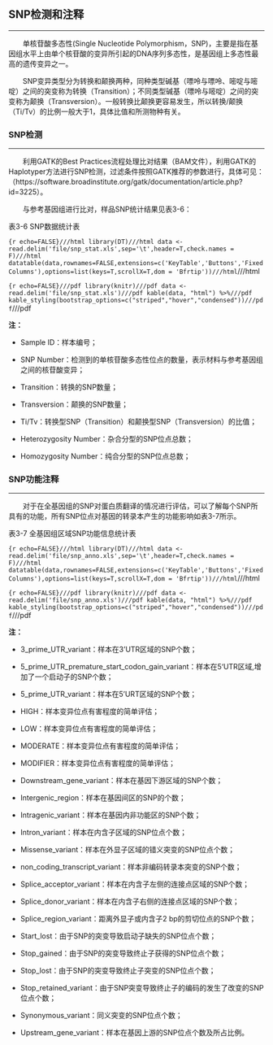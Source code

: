 ## SNP检测和注释

***

&emsp;&emsp;单核苷酸多态性(Single Nucleotide Polymorphism，SNP)，主要是指在基因组水平上由单个核苷酸的变异所引起的DNA序列多态性，是基因组上多态性最高的遗传变异之一。

&emsp;&emsp;SNP变异类型分为转换和颠换两种，同种类型碱基（嘌呤与嘌呤、嘧啶与嘧啶）之间的突变称为转换（Transition）；不同类型碱基（嘌呤与嘧啶）之间的突变称为颠换（Transversion）。一般转换比颠换更容易发生，所以转换/颠换（Ti/Tv）的比例一般大于1，具体比值和所测物种有关。

### SNP检测

***

&emsp;&emsp;利用GATK的Best Practices流程处理比对结果（BAM文件），利用GATK的Haplotyper方法进行SNP检测，过滤条件按照GATK推荐的参数进行，具体可见：（https://software.broadinstitute.org/gatk/documentation/article.php?id=3225）。

&emsp;&emsp;与参考基因组进行比对，样品SNP统计结果见表3-6：

<p class='mark'>表3-6 SNP数据统计表</p>

```{r echo=FALSE}///html
library(DT)///html
data <- read.delim('file/snp_stat.xls',sep='\t',header=T,check.names = F)///html
datatable(data,rownames=FALSE,extensions=c('KeyTable','Buttons','FixedColumns'),options=list(keys=T,scrollX=T,dom = 'Bfrtip'))///html
```///html

```{r echo=FALSE}///pdf
library(knitr)///pdf
data <- read.delim('file/snp_stat.xls')///pdf
kable(data, "html") %>%///pdf
kable_styling(bootstrap_options=c("striped","hover","condensed"))///pdf
```///pdf

**注：**

- Sample ID：样本编号；

- SNP Number：检测到的单核苷酸多态性位点的数量，表示材料与参考基因组之间的核苷酸变异；

- Transition：转换的SNP数量；

- Transversion：颠换的SNP数量；

- Ti/Tv：转换型SNP（Transition）和颠换型SNP（Transversion）的比值；

- Heterozygosity Number：杂合分型的SNP位点总数；

- Homozygosity Number：纯合分型的SNP位点总数；


### SNP功能注释

***

&emsp;&emsp;对于在全基因组的SNP对蛋白质翻译的情况进行评估，可以了解每个SNP所具有的功能，所有SNP位点对基因的转录本产生的功能影响如表3-7所示。

<p class="mark">表3-7 全基因组区域SNP功能信息统计表</p>

```{r echo=FALSE}///html
library(DT)///html
data <- read.delim('file/snp_anno.xls',sep='\t',header=T,check.names = F)///html
datatable(data,rownames=FALSE,extensions=c('KeyTable','Buttons','FixedColumns'),options=list(keys=T,scrollX=T,dom = 'Bfrtip'))///html
```///html

```{r echo=FALSE}///pdf
library(knitr)///pdf
data <- read.delim('file/snp_anno.xls')///pdf
kable(data, "html") %>%///pdf
kable_styling(bootstrap_options=c("striped","hover","condensed"))///pdf
```///pdf

**注：**

- 3_prime_UTR_variant：样本在3’UTR区域的SNP个数；

- 5_prime_UTR_premature_start_codon_gain_variant：样本在5‘UTR区域,增加了一个启动子的SNP个数；

- 5_prime_UTR_variant：样本在5’URT区域的SNP个数；

- HIGH：样本变异位点有害程度的简单评估；

- LOW：样本变异位点有害程度的简单评估；

- MODERATE：样本变异位点有害程度的简单评估；

- MODIFIER：样本变异位点有害程度的简单评估；

- Downstream_gene_variant：样本在基因下游区域的SNP个数；

- Intergenic_region：样本在基因间区的SNP的个数；

- Intragenic_variant：样本在基因内非功能区的SNP个数；

- Intron_variant：样本在内含子区域的SNP位点个数；

- Missense_variant：样本在外显子区域的错义突变的SNP位点个数；

- non_coding_transcript_variant：样本非编码转录本突变的SNP个数；

- Splice_acceptor_variant：样本在内含子左侧的连接点区域的SNP个数；

- Splice_donor_variant：样本在内含子右侧的连接点区域的SNP个数；

- Splice_region_variant：距离外显子或内含子2 bp的剪切位点的SNP个数；

- Start_lost：由于SNP的突变导致启动子缺失的SNP位点个数；

- Stop_gained：由于SNP的突变导致终止子获得的SNP位点个数；

- Stop_lost：由于SNP的突变导致终止子突变的SNP位点个数；

- Stop_retained_variant：由于SNP突变导致终止子的编码的发生了改变的SNP位点个数；

- Synonymous_variant：同义突变的SNP位点个数；

- Upstream_gene_variant：样本在基因上游的SNP位点个数及所占比例。


